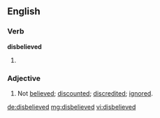 ==English==

===Verb===
'''disbelieved'''

# {{en-past of|disbelieve}}

===Adjective===
{{en-adj}}

# Not [[believed]]; [[discounted]]; [[discredited]]; [[ignored]].

[[de:disbelieved]]
[[mg:disbelieved]]
[[vi:disbelieved]]